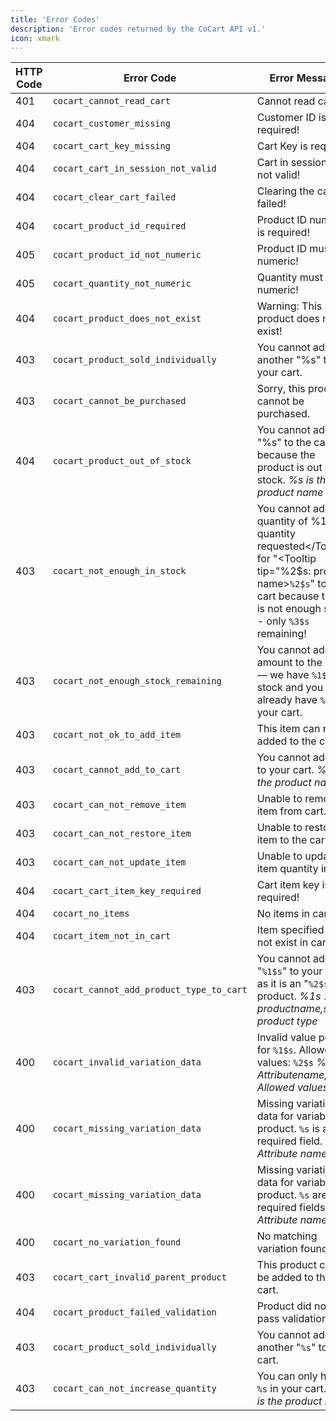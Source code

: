 ```yaml
---
title: 'Error Codes'
description: 'Error codes returned by the CoCart API v1.'
icon: xmark
---
```


| HTTP Code | Error Code                          | Error Message                                                                                                                                                                                                                |
| --------- | ----------------------------------- | ----------------------------------------------------------------------------------------------------------------------------------------------------------------------------------------------------------------------------- |
| 401       | `cocart_cannot_read_cart`                | Cannot read cart!                                                                                                                                                                                                             |
| 404       | `cocart_customer_missing`                | Customer ID is required!                                                                                                                                                                                                      |
| 404       | `cocart_cart_key_missing`                | Cart Key is required!                                                                                                                                                                                                         |
| 404       | `cocart_cart_in_session_not_valid`       | Cart in session is not valid!                                                                                                                                                                                                 |
| 404       | `cocart_clear_cart_failed`               | Clearing the cart failed!                                                                                                                                                                                                     |
| 404       | `cocart_product_id_required`             | Product ID number is required!                                                                                                                                                                                                |
| 405       | `cocart_product_id_not_numeric`          | Product ID must be numeric!                                                                                                                                                                                                   |
| 405       | `cocart_quantity_not_numeric`            | Quantity must be numeric!                                                                                                                                                                                                     |
| 404       | `cocart_product_does_not_exist`          | Warning: This product does not exist!                                                                                                                                                                                         |
| 403       | `cocart_product_sold_individually`       | You cannot add another "<Tooltip tip="%s is the product name">%s</Tooltip>" to your cart.                                                                                                                             |
| 403       | `cocart_cannot_be_purchased`             | Sorry, this product cannot be purchased.                                                                                                                                                                                      |
| 404       | `cocart_product_out_of_stock`            | You cannot add &quot;%s&quot; to the cart because the product is out of stock. <i class="label label-info">%s is the product name</i>                                                                                         |
| 403       | `cocart_not_enough_in_stock`             | You cannot add a quantity of <Tooltip tip="%1$s">%1$s: quantity requested</Tooltip> for "<Tooltip tip="%2$s: product name>`%2$s`</Tooltip>" to the cart because there is not enough stock. - only <Tooltip tip="%3$s: stock remaining.">`%3$s`</Tooltip> remaining! |
| 403       | `cocart_not_enough_stock_remaining`      | You cannot add that amount to the cart &mdash; we have `%1$s` in stock and you already have `%2$s` in your cart.                                                                                                              |
| 403       | `cocart_not_ok_to_add_item`              | This item can not be added to the cart.                                                                                                                                                                                       |
| 403       | `cocart_cannot_add_to_cart`              | You cannot add "`%s`" to your cart. <i class="label label-info">%s is the product name</i>                                                                                                                                    |
| 403       | `cocart_can_not_remove_item`             | Unable to remove item from cart.                                                                                                                                                                                              |
| 403       | `cocart_can_not_restore_item`            | Unable to restore item to the cart.                                                                                                                                                                                           |
| 403       | `cocart_can_not_update_item`             | Unable to update item quantity in cart.                                                                                                                                                                                       |
| 404       | `cocart_cart_item_key_required`          | Cart item key is required!                                                                                                                                                                                                    |
| 404       | `cocart_no_items`                        | No items in cart.                                                                                                                                                                                                             |
| 404       | `cocart_item_not_in_cart`                | Item specified does not exist in cart.                                                                                                                                                                                        |
| 403       | `cocart_cannot_add_product_type_to_cart` | You cannot add "`%1$s`" to your cart as it is an "`%2$s`" product. <i class="label label-info">%1$s: product name, %2$s: product type</i>                                                                                     |
| 400       | `cocart_invalid_variation_data`          | Invalid value posted for `%1$s`. Allowed values: `%2$s` <i class="label label-info">%1$s: Attribute name, %2$s: Allowed values</i>                                                                                            |
| 400       | `cocart_missing_variation_data`          | Missing variation data for variable product. `%s` is a required field. <i class="label label-info">%s: Attribute name.</i>                                                                                                    |
| 400       | `cocart_missing_variation_data`          | Missing variation data for variable product. `%s` are required fields. <i class="label label-info">%s: Attribute name.</i>                                                                                                    |
| 400       | `cocart_no_variation_found`              | No matching variation found.                                                                                                                                                                                                  |
| 403       | `cocart_cart_invalid_parent_product`     | This product cannot be added to the cart.                                                                                                                                                                                     |
| 404       | `cocart_product_failed_validation`       | Product did not pass validation!                                                                                                                                                                                              |
| 403       | `cocart_product_sold_individually`       | You cannot add another "`%s`" to your cart.                                                                                                                                                                                   |
| 403       | `cocart_can_not_increase_quantity`       | You can only have 1 `%s` in your cart. <i class="label label-info">%s is the product name</i>                                                                                                                                 |
